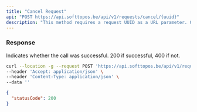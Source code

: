 ```yaml
---
title: "Cancel Request"
api: "POST https://api.softtopos.be/api/v1/requests/cancel/{uuid}"
description: "This method requires a request UUID as a URL parameter. Once you cancel the request, it cannot be opened from the SoftToPos mobile app."
---
```


### Response

<ResponseField name="status" type="number">
  Indicates whether the call was successful. 200 if successful, 400 if not.
</ResponseField>

<RequestExample>

```bash Example Request
curl --location -g --request POST 'https://api.softtopos.be/api/v1/requests/cancel/{uuid}' \
--header 'Accept: application/json' \
--header 'Content-Type: application/json' \
--data ''
```

</RequestExample>


<ResponseExample>

```json Response
{
  "statusCode": 200
}
```

</ResponseExample>